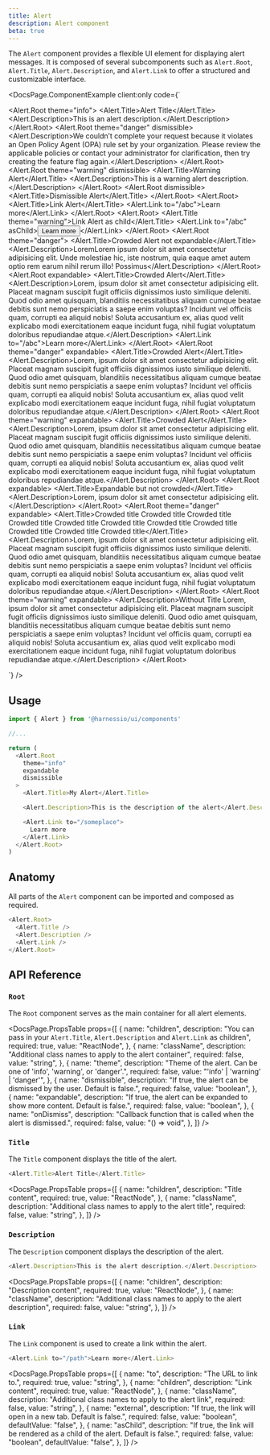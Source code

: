 ```yaml
---
title: Alert
description: Alert component
beta: true
---
```


The `Alert` component provides a flexible UI element for displaying alert messages. It is composed of several subcomponents such as `Alert.Root`, `Alert.Title`, `Alert.Description`, and `Alert.Link` to offer a structured and customizable interface.


<DocsPage.ComponentExample
  client:only
  code={`<div className="space-y-4">
  <Alert.Root theme="info">
    <Alert.Title>Alert Title</Alert.Title>
    <Alert.Description>This is an alert description.</Alert.Description>
  </Alert.Root>
  <Alert.Root theme="danger" dismissible>
    <Alert.Description>We couldn’t complete your request because it violates an Open Policy Agent (OPA) rule set by your organization. Please review the applicable policies or contact your administrator for clarification, then try creating the feature flag again.</Alert.Description>
  </Alert.Root>
  <Alert.Root theme="warning" dismissible>
    <Alert.Title>Warning Alert</Alert.Title>
    <Alert.Description>This is a warning alert description.</Alert.Description>
  </Alert.Root>
  <Alert.Root dismissible>
    <Alert.Title>Dismissible Alert</Alert.Title>
  </Alert.Root>
  <Alert.Root>
    <Alert.Title>Link Alert</Alert.Title>
    <Alert.Link to="/abc">Learn more</Alert.Link>
  </Alert.Root>
  <Alert.Root>
    <Alert.Title theme="warning">Link Alert as child</Alert.Title>
    <Alert.Link to="/abc" asChild><Button>Learn more</Button></Alert.Link>
  </Alert.Root>
  <Alert.Root theme="danger">
    <Alert.Title>Crowded Alert not expandable</Alert.Title>
    <Alert.Description>LoremLorem ipsum dolor sit amet consectetur adipisicing elit. Unde molestiae hic, iste nostrum, quia eaque amet autem optio rem earum nihil rerum illo! Possimus</Alert.Description>
  </Alert.Root>
  <Alert.Root expandable>
    <Alert.Title>Crowded Alert</Alert.Title>
    <Alert.Description>Lorem, ipsum dolor sit amet consectetur adipisicing elit. Placeat magnam suscipit fugit officiis dignissimos iusto similique deleniti. Quod odio amet quisquam, blanditiis necessitatibus aliquam cumque beatae debitis sunt nemo perspiciatis a saepe enim voluptas? Incidunt vel officiis quam, corrupti ea aliquid nobis! Soluta accusantium ex, alias quod velit explicabo modi exercitationem eaque incidunt fuga, nihil fugiat voluptatum doloribus repudiandae atque.</Alert.Description>
    <Alert.Link to="/abc">Learn more</Alert.Link>
  </Alert.Root>
  <Alert.Root theme="danger" expandable>
    <Alert.Title>Crowded Alert</Alert.Title>
    <Alert.Description>Lorem, ipsum dolor sit amet consectetur adipisicing elit. Placeat magnam suscipit fugit officiis dignissimos iusto similique deleniti. Quod odio amet quisquam, blanditiis necessitatibus aliquam cumque beatae debitis sunt nemo perspiciatis a saepe enim voluptas? Incidunt vel officiis quam, corrupti ea aliquid nobis! Soluta accusantium ex, alias quod velit explicabo modi exercitationem eaque incidunt fuga, nihil fugiat voluptatum doloribus repudiandae atque.</Alert.Description>
  </Alert.Root>
  <Alert.Root theme="warning" expandable>
    <Alert.Title>Crowded Alert</Alert.Title>
    <Alert.Description>Lorem, ipsum dolor sit amet consectetur adipisicing elit. Placeat magnam suscipit fugit officiis dignissimos iusto similique deleniti. Quod odio amet quisquam, blanditiis necessitatibus aliquam cumque beatae debitis sunt nemo perspiciatis a saepe enim voluptas? Incidunt vel officiis quam, corrupti ea aliquid nobis! Soluta accusantium ex, alias quod velit explicabo modi exercitationem eaque incidunt fuga, nihil fugiat voluptatum doloribus repudiandae atque.</Alert.Description>
  </Alert.Root>
  <Alert.Root expandable>
    <Alert.Title>Expandable but not crowded</Alert.Title>
    <Alert.Description>Lorem, ipsum dolor sit amet consectetur adipisicing elit.</Alert.Description>
  </Alert.Root>
  <Alert.Root theme="danger" expandable>
    <Alert.Title>Crowded title Crowded title Crowded title Crowded title Crowded title Crowded title Crowded title Crowded title Crowded title Crowded title Crowded title</Alert.Title>
    <Alert.Description>Lorem, ipsum dolor sit amet consectetur adipisicing elit. Placeat magnam suscipit fugit officiis dignissimos iusto similique deleniti. Quod odio amet quisquam, blanditiis necessitatibus aliquam cumque beatae debitis sunt nemo perspiciatis a saepe enim voluptas? Incidunt vel officiis quam, corrupti ea aliquid nobis! Soluta accusantium ex, alias quod velit explicabo modi exercitationem eaque incidunt fuga, nihil fugiat voluptatum doloribus repudiandae atque.</Alert.Description>
  </Alert.Root>
  <Alert.Root theme="warning" expandable>
    <Alert.Description>Without Title Lorem, ipsum dolor sit amet consectetur adipisicing elit. Placeat magnam suscipit fugit officiis dignissimos iusto similique deleniti. Quod odio amet quisquam, blanditiis necessitatibus aliquam cumque beatae debitis sunt nemo perspiciatis a saepe enim voluptas? Incidunt vel officiis quam, corrupti ea aliquid nobis! Soluta accusantium ex, alias quod velit explicabo modi exercitationem eaque incidunt fuga, nihil fugiat voluptatum doloribus repudiandae atque.</Alert.Description>
  </Alert.Root>
</div>`}
/>

## Usage

```typescript jsx
import { Alert } from '@harnessio/ui/components'

//...

return (
  <Alert.Root
    theme="info"
    expandable
    dismissible
  >
    <Alert.Title>My Alert</Alert.Title>

    <Alert.Description>This is the description of the alert</Alert.Description>

    <Alert.Link to="/someplace">
      Learn more
    </Alert.Link>
  </Alert.Root>
)
```

## Anatomy

All parts of the `Alert` component can be imported and composed as required.

```typescript jsx
<Alert.Root>
  <Alert.Title />
  <Alert.Description />
  <Alert.Link />
</Alert.Root>
```

## API Reference

### `Root`

The `Root` component serves as the main container for all alert elements.

<DocsPage.PropsTable
  props={[
    {
      name: "children",
      description:
        "You can pass in your `Alert.Title`, `Alert.Description` and `Alert.Link` as children",
      required: true,
      value: "ReactNode",
    },
    {
      name: "className",
      description: "Additional class names to apply to the alert container",
      required: false,
      value: "string",
    },
    {
      name: "theme",
      description:
        "Theme of the alert. Can be one of 'info', 'warning', or 'danger'.",
      required: false,
      value: "'info' | 'warning' | 'danger'",
    },
    {
      name: "dismissible",
      description:
        "If true, the alert can be dismissed by the user. Default is false.",
      required: false,
      value: "boolean",
    },
    {
      name: "expandable",
      description:
        "If true, the alert can be expanded to show more content. Default is false.",
      required: false,
      value: "boolean",
    },
    {
      name: "onDismiss",
      description:
        "Callback function that is called when the alert is dismissed.",
      required: false,
      value: "() => void",
    },
  ]}
/>

### `Title`

The `Title` component displays the title of the alert.

```typescript jsx
<Alert.Title>Alert Title</Alert.Title>
```

<DocsPage.PropsTable
  props={[
    {
      name: "children",
      description: "Title content",
      required: true,
      value: "ReactNode",
    },
    {
      name: "className",
      description: "Additional class names to apply to the alert title",
      required: false,
      value: "string",
    },
  ]}
/>

### `Description`

The `Description` component displays the description of the alert.

```typescript jsx
<Alert.Description>This is the alert description.</Alert.Description>
```

<DocsPage.PropsTable
  props={[
    {
      name: "children",
      description: "Description content",
      required: true,
      value: "ReactNode",
    },
    {
      name: "className",
      description: "Additional class names to apply to the alert description",
      required: false,
      value: "string",
    },
  ]}
/>

### `Link`

The `Link` component is used to create a link within the alert.

```typescript jsx
<Alert.Link to="/path">Learn more</Alert.Link>
```

<DocsPage.PropsTable
  props={[
    {
      name: "to",
      description: "The URL to link to.",
      required: true,
      value: "string",
    },
    {
      name: "children",
      description: "Link content",
      required: true,
      value: "ReactNode",
    },
    {
      name: "className",
      description: "Additional class names to apply to the alert link",
      required: false,
      value: "string",
    },
    {
      name: "external",
      description:
        "If true, the link will open in a new tab. Default is false.",
      required: false,
      value: "boolean",
      defaultValue: "false",
    },
    {
      name: "asChild",
      description:
        "If true, the link will be rendered as a child of the alert. Default is false.",
      required: false,
      value: "boolean",
      defaultValue: "false",
    },
  ]}
/>
